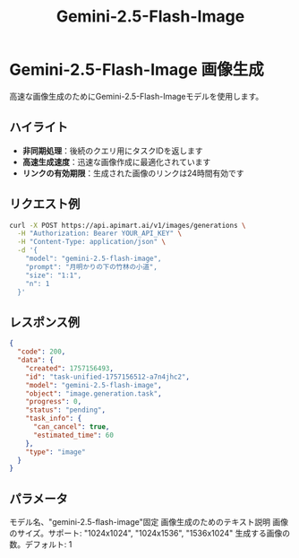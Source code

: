﻿---
title: "Gemini-2.5-Flash-Image"
description: "画像生成にGemini-2.5-Flash-Imageモデルを使用します"
icon: "image"
---

# Gemini-2.5-Flash-Image 画像生成

高速な画像生成のためにGemini-2.5-Flash-Imageモデルを使用します。

## ハイライト

- **非同期処理**：後続のクエリ用にタスクIDを返します
- **高速生成速度**：迅速な画像作成に最適化されています
- **リンクの有効期限**：生成された画像のリンクは24時間有効です

## リクエスト例

<RequestExample>

```bash
curl -X POST https://api.apimart.ai/v1/images/generations \
  -H "Authorization: Bearer YOUR_API_KEY" \
  -H "Content-Type: application/json" \
  -d '{
    "model": "gemini-2.5-flash-image",
    "prompt": "月明かりの下の竹林の小道",
    "size": "1:1",
    "n": 1
  }'
```

</RequestExample>

## レスポンス例

<ResponseExample>

```json
{
  "code": 200,
  "data": {
    "created": 1757156493,
    "id": "task-unified-1757156512-a7n4jhc2",
    "model": "gemini-2.5-flash-image",
    "object": "image.generation.task",
    "progress": 0,
    "status": "pending",
    "task_info": {
      "can_cancel": true,
      "estimated_time": 60
    },
    "type": "image"
  }
}
```

</ResponseExample>

## パラメータ

<ParamField query="model" type="string" required>
  モデル名、"gemini-2.5-flash-image"固定
</ParamField>

<ParamField query="prompt" type="string" required>
  画像生成のためのテキスト説明
</ParamField>

<ParamField query="size" type="string">
  画像のサイズ。サポート: "1024x1024", "1024x1536", "1536x1024"
</ParamField>

<ParamField query="n" type="integer">
  生成する画像の数。デフォルト: 1
</ParamField>

